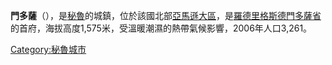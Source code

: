 '''門多薩'''（{{lang-es|Mendoza}}），是[[秘魯|秘魯]]的城鎮，位於該國北部[[亞馬遜大區|亞馬遜大區]]，是[[羅德里格斯德門多薩省|羅德里格斯德門多薩省]]的首府，海拔高度1,575米，受溫暖潮濕的熱帶氣候影響，2006年人口3,261。

{{coord|6|23|S|77|28|W|region:PE_type:city(3261)_source:kolossus-ltwiki|display=title}}

{{Peru-geo-stub}}
[[Category:秘魯城市|Category:秘魯城市]]
